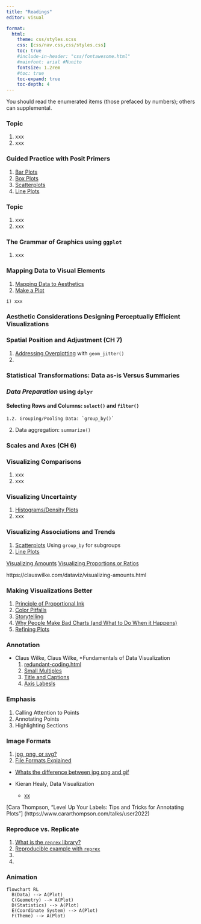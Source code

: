 ```yaml
---
title: "Readings"
editor: visual

format:
  html:
    theme: css/styles.scss 
    css: [css/nav.css,css/styles.css]
    toc: true
    #include-in-header: "css/fontawesome.html"
    #mainfont: arial #Nunito
    fontsize: 1.2rem
    #toc: true
    toc-expand: true
    toc-depth: 4
---
```


::: {#hero-heading}
:::



You should read the enumerated items (those prefaced by numbers); others can supplemental. 

### **Topic**
  1. xxx
  2. xxx



### **Guided Practice with Posit Primers**
  1. [Bar Plots](https://posit.cloud/learn/primers/3.2)
  2. [Box Plots](https://posit.cloud/learn/primers/3.4)
  3. [Scatterplots](https://posit.cloud/learn/primers/3.5)
  4. [Line Plots](https://posit.cloud/learn/primers/3.4)

### **Topic**
  1. xxx
  2. xxx
  
### **The Grammar of Graphics** using `ggplot`
  1. xxx

  
### **Mapping Data to Visual Elements**
  1. [Mapping Data to Aesthetics](https://clauswilke.com/dataviz/aesthetic-mapping.html)
  2. [Make a Plot](http://socviz.co/makeplot.html)
  
    i) xxx


### **Aesthetic Considerations Designing Perceptually Efficient Visualizations**


### **Spatial Position and Adjustment (CH 7)**
  1. [Addressing Overplotting](https://clauswilke.com/dataviz/overlapping-points.html) with `geom_jitter()`
  2. 

### **Statistical Transformations: Data as-is Versus Summaries**

###  *Data Preparation* using `dplyr`
  
#### Selecting Rows and Columns: `select()` and `filter()` 
    1.2. Grouping/Pooling Data: `group_by()`

  2. Data aggregation: `summarize()`

### **Scales and Axes (CH 6)**

### **Visualizing Comparisons**
  1. xxx
  2. xxx
  


### **Visualizing Uncertainty**
  1. [Histograms/Density Plots](https://clauswilke.com/dataviz/histograms-density-plots.html)
  2. xxx
  
### **Visualizing Associations and Trends**
  1. [Scatterplots](https://clauswilke.com/dataviz/visualizing-associations.html)
    Using `group_by` for subgroups
  2. [Line Plots](https://clauswilke.com/dataviz/visualizing-trends.html)



[Visualizing Amounts](https://clauswilke.com/dataviz/visualizing-amounts.html)
[Visualizing Proportions or Ratios](https://clauswilke.com/dataviz/visualizing-proportions.html)

https://clauswilke.com/dataviz/visualizing-amounts.html


### **Making Visualizations Better**
  1. [Principle of Proportional Ink](https://clauswilke.com/dataviz/proportional-ink.html)
  2. [Color Pitfalls](https://clauswilke.com/dataviz/color-pitfalls.html)
  3. [Storytelling](https://clauswilke.com/dataviz/telling-a-story.html)
  4. [Why People Make Bad Charts (and What to Do When it Happens)](https://flowingdata.com/2018/06/28/why-people-make-bad-charts-and-what-to-do-when-it-happens/)
  5. [Refining Plots](http://socviz.co/refineplots.html)
  
  
### **Annotation**
  * Claus Wilke, Claus Wilke, *Fundamentals of Data Visualization
    1. [redundant-coding.html](https://clauswilke.com/dataviz/redundant-coding.html) 
    2. [Small Multiples](https://clauswilke.com/dataviz/multi-panel-figures.html)
    3. [Title and Captions](https://clauswilke.com/dataviz/figure-titles-captions.html)
    4. [Axis Labesls](https://clauswilke.com/dataviz/small-axis-labels.html)

### **Emphasis**
  1. Calling Attention to Points
  2. Annotating Points
  3. Highlighting Sections


### **Image Formats**
  1. [jpg, png, or svg?](https://clauswilke.com/dataviz/image-file-formats.html)
  2. [File Formats Explained](https://www.theglowstudio.com/file-formats-explained/)
    
  +  [Whats the difference between jpg png and gif](https://gizmodo.com/5656669/whats-the-difference-between-jpg-png-and-gif)
 

  + Kieran Healy, Data Visualization
    - [xx](http://socviz.co/workgeoms.html)
  
  
[Cara Thompson, "Level Up Your Labels: Tips and Tricks for Annotating Plots"]
(https://www.cararthompson.com/talks/user2022)

### **Reproduce vs. Replicate**
  1. [What is the `reprex` library?](https://reprex.tidyverse.org/index.html)
  2. [Reproducible example with `reprex`](https://community.rstudio.com/t/faq-whats-a-reproducible-example-reprex-and-how-do-i-do-one/5219)
  2. 
  3. 

### **Animation**


```mermaid
flowchart RL
  B(Data) --> A(Plot) 
  C(Geometry) --> A(Plot) 
  D(Statistics) --> A(Plot)
  E(Coordinate System) --> A(Plot)
  F(Theme) --> A(Plot)
```



